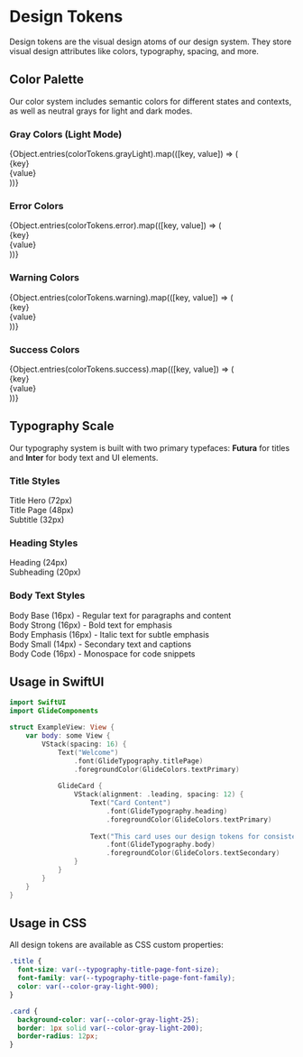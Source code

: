 
<Meta title="Design Tokens/Overview" />

# Design Tokens

Design tokens are the visual design atoms of our design system. They store visual design attributes like colors, typography, spacing, and more.

## Color Palette

Our color system includes semantic colors for different states and contexts, as well as neutral grays for light and dark modes.

### Gray Colors (Light Mode)
<div style={{ display: 'grid', gridTemplateColumns: 'repeat(auto-fit, minmax(120px, 1fr))', gap: '16px', marginBottom: '32px' }}>
  {Object.entries(colorTokens.grayLight).map(([key, value]) => (
    <div key={key} style={{ textAlign: 'center' }}>
      <div 
        style={{ 
          width: '100px', 
          height: '60px', 
          backgroundColor: value, 
          borderRadius: '8px', 
          border: '1px solid #e5e5e5',
          margin: '0 auto 8px'
        }} 
      />
      <div style={{ fontSize: '12px', fontWeight: '600' }}>{key}</div>
      <div style={{ fontSize: '10px', color: '#666', fontFamily: 'monospace' }}>{value}</div>
    </div>
  ))}
</div>

### Error Colors
<div style={{ display: 'grid', gridTemplateColumns: 'repeat(auto-fit, minmax(120px, 1fr))', gap: '16px', marginBottom: '32px' }}>
  {Object.entries(colorTokens.error).map(([key, value]) => (
    <div key={key} style={{ textAlign: 'center' }}>
      <div 
        style={{ 
          width: '100px', 
          height: '60px', 
          backgroundColor: value, 
          borderRadius: '8px', 
          border: '1px solid #e5e5e5',
          margin: '0 auto 8px'
        }} 
      />
      <div style={{ fontSize: '12px', fontWeight: '600' }}>{key}</div>
      <div style={{ fontSize: '10px', color: '#666', fontFamily: 'monospace' }}>{value}</div>
    </div>
  ))}
</div>

### Warning Colors
<div style={{ display: 'grid', gridTemplateColumns: 'repeat(auto-fit, minmax(120px, 1fr))', gap: '16px', marginBottom: '32px' }}>
  {Object.entries(colorTokens.warning).map(([key, value]) => (
    <div key={key} style={{ textAlign: 'center' }}>
      <div 
        style={{ 
          width: '100px', 
          height: '60px', 
          backgroundColor: value, 
          borderRadius: '8px', 
          border: '1px solid #e5e5e5',
          margin: '0 auto 8px'
        }} 
      />
      <div style={{ fontSize: '12px', fontWeight: '600' }}>{key}</div>
      <div style={{ fontSize: '10px', color: '#666', fontFamily: 'monospace' }}>{value}</div>
    </div>
  ))}
</div>

### Success Colors
<div style={{ display: 'grid', gridTemplateColumns: 'repeat(auto-fit, minmax(120px, 1fr))', gap: '16px', marginBottom: '32px' }}>
  {Object.entries(colorTokens.success).map(([key, value]) => (
    <div key={key} style={{ textAlign: 'center' }}>
      <div 
        style={{ 
          width: '100px', 
          height: '60px', 
          backgroundColor: value, 
          borderRadius: '8px', 
          border: '1px solid #e5e5e5',
          margin: '0 auto 8px'
        }} 
      />
      <div style={{ fontSize: '12px', fontWeight: '600' }}>{key}</div>
      <div style={{ fontSize: '10px', color: '#666', fontFamily: 'monospace' }}>{value}</div>
    </div>
  ))}
</div>

## Typography Scale

Our typography system is built with two primary typefaces: **Futura** for titles and **Inter** for body text and UI elements.

### Title Styles
<div style={{ marginBottom: '32px' }}>
  <div style={{ 
    fontSize: `${typographyTokens.title.hero.fontSize}px`, 
    fontFamily: typographyTokens.title.hero.fontFamily,
    fontWeight: typographyTokens.title.hero.fontWeight,
    lineHeight: `${typographyTokens.title.hero.lineHeight}px`,
    letterSpacing: `${typographyTokens.title.hero.letterSpacing}px`,
    marginBottom: '16px'
  }}>
    Title Hero (72px)
  </div>
  <div style={{ 
    fontSize: `${typographyTokens.title.page.fontSize}px`, 
    fontFamily: typographyTokens.title.page.fontFamily,
    fontWeight: typographyTokens.title.page.fontWeight,
    lineHeight: `${typographyTokens.title.page.lineHeight}px`,
    letterSpacing: `${typographyTokens.title.page.letterSpacing}px`,
    marginBottom: '16px'
  }}>
    Title Page (48px)
  </div>
  <div style={{ 
    fontSize: `${typographyTokens.title.subtitle.fontSize}px`, 
    fontFamily: typographyTokens.title.subtitle.fontFamily,
    fontWeight: typographyTokens.title.subtitle.fontWeight,
    lineHeight: `${typographyTokens.title.subtitle.lineHeight}px`,
    letterSpacing: `${typographyTokens.title.subtitle.letterSpacing}px`,
    marginBottom: '16px'
  }}>
    Subtitle (32px)
  </div>
</div>

### Heading Styles
<div style={{ marginBottom: '32px' }}>
  <div style={{ 
    fontSize: `${typographyTokens.heading.heading.fontSize}px`, 
    fontFamily: typographyTokens.heading.heading.fontFamily,
    fontWeight: typographyTokens.heading.heading.fontWeight,
    lineHeight: `${typographyTokens.heading.heading.lineHeight}px`,
    letterSpacing: `${typographyTokens.heading.heading.letterSpacing}px`,
    marginBottom: '16px'
  }}>
    Heading (24px)
  </div>
  <div style={{ 
    fontSize: `${typographyTokens.heading.subheading.fontSize}px`, 
    fontFamily: typographyTokens.heading.subheading.fontFamily,
    fontWeight: typographyTokens.heading.subheading.fontWeight,
    lineHeight: `${typographyTokens.heading.subheading.lineHeight}px`,
    letterSpacing: `${typographyTokens.heading.subheading.letterSpacing}px`,
    marginBottom: '16px'
  }}>
    Subheading (20px)
  </div>
</div>

### Body Text Styles
<div style={{ marginBottom: '32px' }}>
  <div style={{ 
    fontSize: `${typographyTokens.body.base.fontSize}px`, 
    fontFamily: typographyTokens.body.base.fontFamily,
    fontWeight: typographyTokens.body.base.fontWeight,
    lineHeight: `${typographyTokens.body.base.lineHeight}px`,
    letterSpacing: `${typographyTokens.body.base.letterSpacing}px`,
    marginBottom: '8px'
  }}>
    Body Base (16px) - Regular text for paragraphs and content
  </div>
  <div style={{ 
    fontSize: `${typographyTokens.body.strong.fontSize}px`, 
    fontFamily: typographyTokens.body.strong.fontFamily,
    fontWeight: typographyTokens.body.strong.fontWeight,
    lineHeight: `${typographyTokens.body.strong.lineHeight}px`,
    letterSpacing: `${typographyTokens.body.strong.letterSpacing}px`,
    marginBottom: '8px'
  }}>
    Body Strong (16px) - Bold text for emphasis
  </div>
  <div style={{ 
    fontSize: `${typographyTokens.body.emphasis.fontSize}px`, 
    fontFamily: typographyTokens.body.emphasis.fontFamily,
    fontWeight: typographyTokens.body.emphasis.fontWeight,
    fontStyle: typographyTokens.body.emphasis.fontStyle,
    lineHeight: `${typographyTokens.body.emphasis.lineHeight}px`,
    letterSpacing: `${typographyTokens.body.emphasis.letterSpacing}px`,
    marginBottom: '8px'
  }}>
    Body Emphasis (16px) - Italic text for subtle emphasis
  </div>
  <div style={{ 
    fontSize: `${typographyTokens.body.small.fontSize}px`, 
    fontFamily: typographyTokens.body.small.fontFamily,
    fontWeight: typographyTokens.body.small.fontWeight,
    lineHeight: `${typographyTokens.body.small.lineHeight}px`,
    letterSpacing: `${typographyTokens.body.small.letterSpacing}px`,
    marginBottom: '8px'
  }}>
    Body Small (14px) - Secondary text and captions
  </div>
  <div style={{ 
    fontSize: `${typographyTokens.body.code.fontSize}px`, 
    fontFamily: typographyTokens.body.code.fontFamily,
    fontWeight: typographyTokens.body.code.fontWeight,
    lineHeight: `${typographyTokens.body.code.lineHeight}px`,
    letterSpacing: `${typographyTokens.body.code.letterSpacing}px`,
    marginBottom: '8px'
  }}>
    Body Code (16px) - Monospace for code snippets
  </div>
</div>

## Usage in SwiftUI

```swift
import SwiftUI
import GlideComponents

struct ExampleView: View {
    var body: some View {
        VStack(spacing: 16) {
            Text("Welcome")
                .font(GlideTypography.titlePage)
                .foregroundColor(GlideColors.textPrimary)
            
            GlideCard {
                VStack(alignment: .leading, spacing: 12) {
                    Text("Card Content")
                        .font(GlideTypography.heading)
                        .foregroundColor(GlideColors.textPrimary)
                    
                    Text("This card uses our design tokens for consistent styling.")
                        .font(GlideTypography.body)
                        .foregroundColor(GlideColors.textSecondary)
                }
            }
        }
    }
}
```

## Usage in CSS

All design tokens are available as CSS custom properties:

```css
.title {
  font-size: var(--typography-title-page-font-size);
  font-family: var(--typography-title-page-font-family);
  color: var(--color-gray-light-900);
}

.card {
  background-color: var(--color-gray-light-25);
  border: 1px solid var(--color-gray-light-200);
  border-radius: 12px;
}
```